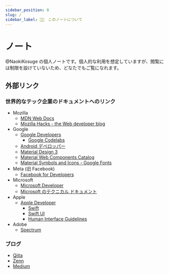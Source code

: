 ```yaml
---
sidebar_position: 0
slug: /
sidebar_label: 💁🏻‍　このノートについて
---
```


# ノート

@NaokiKosuge の個人ノートです。個人的な利用を想定していますが、閲覧には制限を設けていないため、どなたでもご覧になれます。

## 外部リンク

### 世界的なテック企業のドキュメントへのリンク

- Mozilla
  - [MDN Web Docs](https://developer.mozilla.org/ja/)
  - [Mozilla Hacks - the Web developer blog](https://hacks.mozilla.org)
- Google
  - [Google Developers](https://developers.google.com/)
    - [Google Codelabs](https://codelabs.developers.google.com/)
  - [Android デベロッパー](https://developer.android.com/)
  - [Material Design 3](https://m3.material.io/)
  - [Material Web Components Catalog](https://material-components.github.io/material-web/demos/index.html)
  - [Material Symbols and Icons - Google Fonts](https://fonts.google.com/icons?selected=Material+Icons)
- Meta (旧 Facebook)
  - [Facebook for Developers](https://developers.facebook.com/?locale=ja_JP)
- Microsoft
  - [Microsoft Developer](https://developer.microsoft.com/ja-jp/)
  - [Microsoft のテクニカル ドキュメント](https://docs.microsoft.com/ja-jp/)
- Apple
  - [Apple Developer](https://developer.apple.com/jp/)
    - [Swift](https://developer.apple.com/jp/swift/)
    - [Swift UI](https://developer.apple.com/xcode/swiftui/)
    - [Human Interface Guidelines](https://developer.apple.com/design/human-interface-guidelines/)
- Adobe
  - [Spectrum](https://spectrum.adobe.com/)

### ブログ

- [Qiita](https://qiita.com/)
- [Zenn](https://zenn.dev/)
- [Medium](https://medium.com/)
